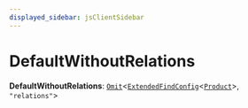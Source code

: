 ```yaml
---
displayed_sidebar: jsClientSidebar
---
```



# DefaultWithoutRelations

 **DefaultWithoutRelations**: [`Omit`](internal.Omit.mdx)<[`ExtendedFindConfig`](../../CommonTypes/types/internal.internal-1.CommonTypes.ExtendedFindConfig.mdx)<[`Product`](../classes/internal.Product.mdx)\>, ``"relations"``\>
